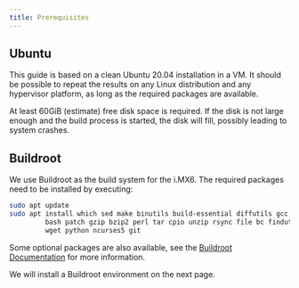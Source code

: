 ```yaml
---
title: Prerequisites
---
```


## Ubuntu

This guide is based on a clean Ubuntu 20.04 installation in a VM. It should be possible to repeat the results on any Linux distribution and any hypervisor platform, as long as the required packages are available.

At least 60GiB (estimate) free disk space is required. If the disk is not large enough and the build process is started, the disk will fill, possibly leading to system crashes.

## Buildroot

We use Buildroot as the build system for the i.MX6.
The required packages need to be installed by executing:

```bash
sudo apt update
sudo apt install which sed make binutils build-essential diffutils gcc g++ \
         bash patch gzip bzip2 perl tar cpio unzip rsync file bc findutils \
         wget python ncurses5 git 
```

:::{.callout-note}
Some optional packages are also available, see the [Buildroot Documentation](https://buildroot.org/downloads/manual/manual.html#requirement) for more information.
:::

We will install a Buildroot environment on the next page.